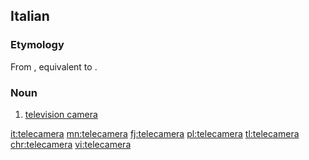 ==Italian==

===Etymology===
From {{der|it|en|[[television]] [[camera]]}}, equivalent to {{af|it|tele-|camera}}.

===Noun===
{{it-noun|f}}

# [[television camera]]

[[it:telecamera]]
[[mn:telecamera]]
[[fj:telecamera]]
[[pl:telecamera]]
[[tl:telecamera]]
[[chr:telecamera]]
[[vi:telecamera]]